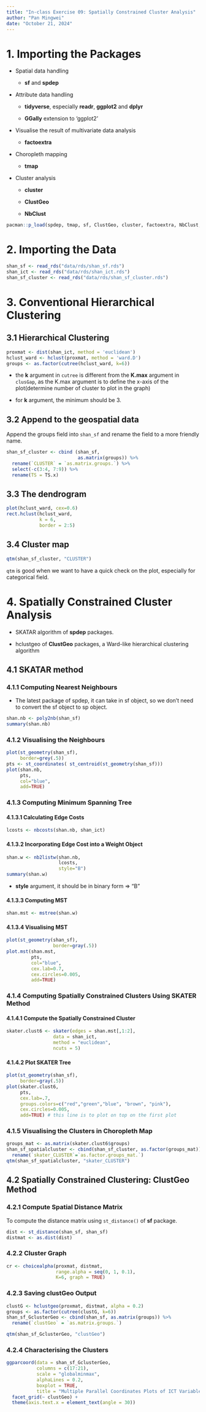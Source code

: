```yaml
---
title: "In-class Exercise 09: Spatially Constrained Cluster Analysis"
author: "Pan Mingwei"
date: "October 21, 2024"
---
```


# 1. Importing the Packages

-   Spatial data handling

    -   **sf** and **spdep**

-   Attribute data handling

    -   **tidyverse**, especially **readr**, **ggplot2** and **dplyr**

    -   **GGally** extension to 'ggplot2'

-   Visualise the result of multivariate data analysis

    -   **factoextra**

-   Choropleth mapping

    -   **tmap**

-   Cluster analysis

    -   **cluster**

    -   **ClustGeo**

    -   **NbClust**

```r
pacman::p_load(spdep, tmap, sf, ClustGeo, cluster, factoextra, NbClust,tidyverse, GGally)
```

# 2. Importing the Data

```r
shan_sf <- read_rds("data/rds/shan_sf.rds")
shan_ict <- read_rds("data/rds/shan_ict.rds")
shan_sf_cluster <- read_rds("data/rds/shan_sf_cluster.rds")
```

# 3. Conventional Hierarchical Clustering

## 3.1 Hierarchical Clustering

```r
proxmat <- dist(shan_ict, method = 'euclidean') 
hclust_ward <- hclust(proxmat, method = 'ward.D')
groups <- as.factor(cutree(hclust_ward, k=6))
```

::: callout-note
-   the **k** argument in `cutree` is different from the **K.max** argument in `clusGap`, as the K.max argument is to define the x-axis of the plot(determine number of cluster to plot in the graph)

-   for **k** argument, the minimum should be 3.
:::

## 3.2 Append to the geospatial data

Append the groups field into `shan_sf` and rename the field to a more friendly name.

```r
shan_sf_cluster <- cbind (shan_sf,
                          as.matrix(groups)) %>%
  rename(`CLUSTER` = `as.matrix.groups.`) %>%
  select(-c(3:4, 7:9)) %>%
  rename(TS = TS.x)
```

## 3.3 The dendrogram

```r
plot(hclust_ward, cex=0.6)
rect.hclust(hclust_ward, 
            k = 6, 
            border = 2:5)
```

## 3.4 Cluster map

```r
qtm(shan_sf_cluster, "CLUSTER")
```

`qtm` is good when we want to have a quick check on the plot, especially for categorical field.

# 4. Spatially Constrained Cluster Analysis

-   SKATAR algorithm of **spdep** packages.

-   hclustgeo of **ClustGeo** packages, a Ward-like hierarchical clustering algorithm

## 4.1 SKATAR method

### 4.1.1 Computing Nearest Neighbours

-   The latest package of spdep, it can take in sf object, so we don't need to convert the sf object to sp object.

```r
shan.nb <- poly2nb(shan_sf)
summary(shan.nb)
```

### 4.1.2 Visualising the Neighbours

```r
plot(st_geometry(shan_sf),
     border=grey(.5))
pts <- st_coordinates( st_centroid(st_geometry(shan_sf)))
plot(shan.nb,
     pts,
     col="blue",
     add=TRUE)
```

### 4.1.3 Computing Minimum Spanning Tree

#### 4.1.3.1 Calculating Edge Costs

```r
lcosts <- nbcosts(shan.nb, shan_ict)
```

#### 4.1.3.2 Incorporating Edge Cost into a Weight Object

```r
shan.w <- nb2listw(shan.nb, 
                   lcosts, 
                   style="B")
summary(shan.w)
```

::: callout-note
-   **style** argument, it should be in binary form =\> "B"
:::

#### 4.1.3.3 Computing MST

```r
shan.mst <- mstree(shan.w)
```

#### 4.1.3.4 Visualising MST

```r
plot(st_geometry(shan_sf), 
                 border=gray(.5))
plot.mst(shan.mst, 
         pts, 
         col="blue", 
         cex.lab=0.7, 
         cex.circles=0.005, 
         add=TRUE)
```

### 4.1.4 Computing Spatially Constrained Clusters Using SKATER Method

#### 4.1.4.1 Compute the Spatially Constrained Cluster

```r
skater.clust6 <- skater(edges = shan.mst[,1:2], 
                 data = shan_ict, 
                 method = "euclidean", 
                 ncuts = 5)
```

#### 4.1.4.2 Plot SKATER Tree

```r
plot(st_geometry(shan_sf), 
     border=gray(.5))
plot(skater.clust6, 
     pts, 
     cex.lab=.7,
     groups.colors=c("red","green","blue", "brown", "pink"),
     cex.circles=0.005, 
     add=TRUE) # this line is to plot on top on the first plot
```

### 4.1.5 Visualising the Clusters in Choropleth Map

```r
groups_mat <- as.matrix(skater.clust6$groups)
shan_sf_spatialcluster <- cbind(shan_sf_cluster, as.factor(groups_mat)) %>%
  rename(`skater_CLUSTER`=`as.factor.groups_mat.`)
qtm(shan_sf_spatialcluster, "skater_CLUSTER")
```

## 4.2 Spatially Constrained Clustering: ClustGeo Method

### 4.2.1 Compute Spatial Distance Matrix

To compute the distance matrix using `st_distance()` of **sf** package.

```r
dist <- st_distance(shan_sf, shan_sf)
distmat <- as.dist(dist)
```

### 4.2.2 Cluster Graph

```r
cr <- choicealpha(proxmat, distmat, 
                  range.alpha = seq(0, 1, 0.1), 
                  K=6, graph = TRUE)
```

### 4.2.3 Saving clustGeo Output

```r
clustG <- hclustgeo(proxmat, distmat, alpha = 0.2)
groups <- as.factor(cutree(clustG, k=6))
shan_sf_GclusterGeo <- cbind(shan_sf, as.matrix(groups)) %>%
  rename(`clustGeo` = `as.matrix.groups.`)
```

```r
qtm(shan_sf_GclusterGeo, "clustGeo")
```

### 4.2.4 Characterising the Clusters

```r
ggparcoord(data = shan_sf_GclusterGeo, 
           columns = c(17:21), 
           scale = "globalminmax",
           alphaLines = 0.2,
           boxplot = TRUE, 
           title = "Multiple Parallel Coordinates Plots of ICT Variables by Cluster") +
  facet_grid(~ clustGeo) + 
  theme(axis.text.x = element_text(angle = 30))
```
